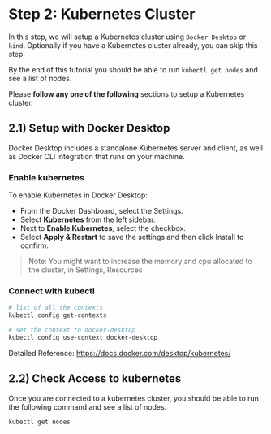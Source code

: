 # **Step 2:** Kubernetes Cluster

In this step, we will setup a Kubernetes cluster using `Docker Desktop` or `kind`.
Optionally if you have a Kubernetes cluster already, you can skip this step.

By the end of this tutorial you should be able to run `kubectl get nodes` and see a list of nodes.

Please **follow any one of the following** sections to setup a Kubernetes cluster.

## 2.1) Setup with Docker Desktop
Docker Desktop includes a standalone Kubernetes server and client, as well as Docker CLI integration that runs on your machine.

### Enable kubernetes
To enable Kubernetes in Docker Desktop:

* From the Docker Dashboard, select the Settings.
* Select **Kubernetes** from the left sidebar.
* Next to **Enable Kubernetes**, select the checkbox.
* Select **Apply & Restart** to save the settings and then click Install to confirm.

> Note: You might want to increase the memory and cpu allocated to the cluster, in Settings, Resources

### Connect with kubectl
```bash
# list of all the contexts
kubectl config get-contexts

# set the context to docker-desktop
kubectl config use-context docker-desktop
```

Detailed Reference: https://docs.docker.com/desktop/kubernetes/

## 2.2) Check Access to kubernetes

Once you are connected to a kubernetes cluster, you should be able to run the following command and see a list of nodes.
```bash
kubectl get nodes
```
